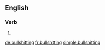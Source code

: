 ==English==

===Verb===
{{head|en}}

# {{present participle of|bullshit}}

[[de:bullshitting]]
[[fr:bullshitting]]
[[simple:bullshitting]]